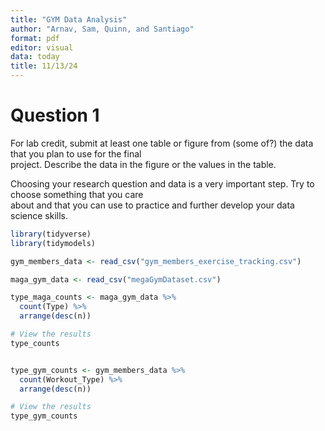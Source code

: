 ```yaml
---
title: "GYM Data Analysis"
author: "Arnav, Sam, Quinn, and Santiago"
format: pdf
editor: visual
data: today
title: 11/13/24
---
```


# Question 1

For lab credit, submit at least one table or figure from (some of?) the data that you plan to use for the final\
project. Describe the data in the figure or the values in the table.\

Choosing your research question and data is a very important step. Try to choose something that you care\
about and that you can use to practice and further develop your data science skills.\

```r
library(tidyverse)
library(tidymodels)

```

```r

gym_members_data <- read_csv("gym_members_exercise_tracking.csv")

maga_gym_data <- read_csv("megaGymDataset.csv")


```

```r

type_maga_counts <- maga_gym_data %>%
  count(Type) %>%
  arrange(desc(n))

# View the results
type_counts


type_gym_counts <- gym_members_data %>%
  count(Workout_Type) %>%
  arrange(desc(n))

# View the results
type_gym_counts

```
